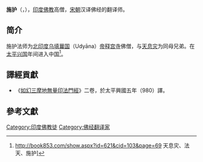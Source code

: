 {{漢傳密宗}}
'''施护'''（{{lang-sa|Dānapāla}}，{{bd|？||1017年}}），[[印度|印度]][[佛教|佛教]]高僧，[[宋朝|宋朝]]汉译佛经的翻译师。

== 简介 ==
施护法师为[[北印度|北印度]][[烏萇國|乌填曩国]]（Udyāna）[[帝释宫寺|帝释宫寺]]佛僧，与[[天息灾|天息灾]]为同母兄弟。在[[太平兴国|太平兴国]]年间进入中国<ref>http://book853.com/show.aspx?id=621&cid=103&page=69 {{Wayback|url=http://book853.com/show.aspx?id=621&cid=103&page=69 |date=20200809113107 }} 天息灾、法天、施护]</ref>。

== 譯經貢獻 ==

* 《[[佛說如幻三摩地無量印法門經|如幻三摩地無量印法門經]]》二卷，於太平興國五年（980）譯。

==參考文獻==
<div class="references-small">
<references></references>
</div>

{{佛教人物小作品}}
{{密宗}}
[[Category:印度佛教徒|Category:印度佛教徒]]
[[Category:佛经翻译家|Category:佛经翻译家]]